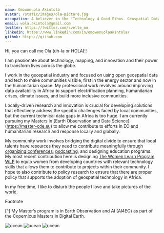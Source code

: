 ```yaml
---
name: Omowonuola Akintola
avatar: /static/images/ola-picture.jpg
occupation: A believer in the 'Technology 4 Good Ethos. Geospatial Data Analyst.
email: wola.akintola@gmail.com
twitter: https://twitter.com/svelte_mo
linkedin: https://www.linkedin.com/in/omowonuolaakintola/
github: https://github.com
---
```


Hi, you can call me Ola (uh-la or HOLA)!!

I am passionate about technology, mapping, and innovation and their power to transform lives across the globe.

I work in the geospatial industry and focused on using open geospatial data and tech to make communities visible, first in the energy sector and now in the humanitarian space.
My professional work revolves around improving data availability in Africa to support electrification planning, humanitarian crises, climate issues, and build more inclusive communities.

Locally-driven research and innovation is crucial for developing solutions that effectively address the specific challenges faced by local communities, but the current technical 
data gaps in Africa is too huge. I am currently pursuing my Masters in [Earth Observation and Data Science] (https://master-cde.eu) to allow me contribute to efforts in EO and humanitarian research and response 
locally and globally. 

My community work involves bridging the digital divide to ensure that local talents have resources they need to contribute meaningfully through [organizing conferences](https://www.youtube.com/@gisfest), 
[podcasting](https://open.spotify.com/show/0LGHyoUC6EIj1T8djbDBne), and designing education programs. My most recent contribution here is designing [The Women Learn Program WLP](https://omowonuola-akintola.github.io/website/projects) 
to equip women from developing countries with relevant technology skills that allows them to contribute to projects within their community. I hope to also contribute to policy research to ensure that there are proper policy that supports 
the adoption of geospatial technology in Africa.

In my free time, I like to disturb the people I love and take pictures of the world. 

Footnote

[^] My Master’s program is in Earth Observation and AI (AI4EO) as part of the Copernicus Masters in Digital Earth.

<Image alt="ocean" src="/static/images/Logo/CDE.jpeg" width={250} height={100} />  <Image alt="ocean" src="/static/images/Logo/PLUS.jpeg" width={250} height={100} /> <Image alt="ocean" src="/static/images/Logo/UBS.jpeg" width={250} height={100} />